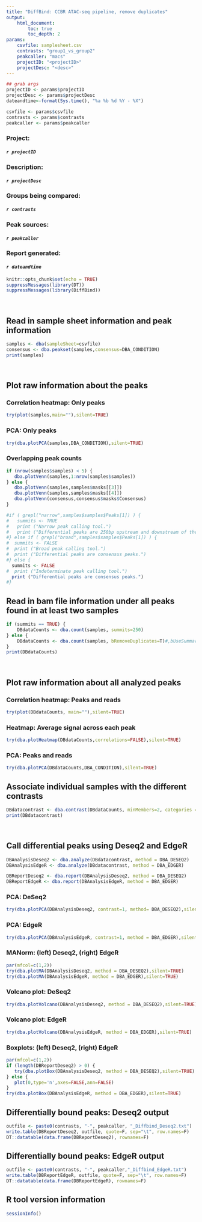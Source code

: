 ```yaml
---
title: "DiffBind: CCBR ATAC-seq pipeline, remove duplicates"
output: 
    html_document:
        toc: true
        toc_depth: 2
params:
    csvfile: samplesheet.csv
    contrasts: "group1_vs_group2"
    peakcaller: "macs"
    projectID: "<projectID>"
    projectDesc: "<desc>"
---
```


```r
## grab args
projectID <- params$projectID
projectDesc <- params$projectDesc
dateandtime<-format(Sys.time(), "%a %b %d %Y - %X")

csvfile <- params$csvfile
contrasts <- params$contrasts
peakcaller <- params$peakcaller
```

### **Project:**
####    *`r projectID`*
### **Description:** 
####    *`r projectDesc`*
### **Groups being compared:**
####    *`r contrasts`*
### **Peak sources:**
####    *`r peakcaller`*
### **Report generated:** 
####    *`r dateandtime`* 

```r
knitr::opts_chunk$set(echo = TRUE)
suppressMessages(library(DT))
suppressMessages(library(DiffBind))
```

<br/>

## Read in sample sheet information and peak information
```r
samples <- dba(sampleSheet=csvfile)
consensus <- dba.peakset(samples,consensus=DBA_CONDITION)
print(samples)
```

<br/>

## Plot raw information about the peaks
### Correlation heatmap: Only peaks
```r
try(plot(samples,main=""),silent=TRUE)
```

### PCA: Only peaks
```r
try(dba.plotPCA(samples,DBA_CONDITION),silent=TRUE)
```

### Overlapping peak counts
```r
if (nrow(samples$samples) < 5) {
   dba.plotVenn(samples,1:nrow(samples$samples)) 
} else {
   dba.plotVenn(samples,samples$masks[[3]])
   dba.plotVenn(samples,samples$masks[[4]])
   dba.plotVenn(consensus,consensus$masks$Consensus)
}
```

```r
#if ( grepl("narrow",samples$samples$Peaks[1]) ) {
#   summits <- TRUE
#   print ("Narrow peak calling tool.")
#   print ("Differential peaks are 250bp upstream and downstream of the summits.")
#} else if ( grepl("broad",samples$samples$Peaks[1]) ) {
#  summits <- FALSE
#  print ("Broad peak calling tool.")
#  print ("Differential peaks are consensus peaks.")
#} else {
  summits <- FALSE
#  print ("Indeterminate peak calling tool.")
  print ("Differential peaks are consensus peaks.")
#}
```

## Read in bam file information under all peaks found in at least two samples
```r
if (summits == TRUE) {
	DBdataCounts <- dba.count(samples, summits=250)
} else {
	DBdataCounts <- dba.count(samples, bRemoveDuplicates=T)#,bUseSummarizeOverlaps=T)
}
print(DBdataCounts)
```

<br/>

## Plot raw information about all analyzed peaks
### Correlation heatmap: Peaks and reads
```r
try(plot(DBdataCounts, main=""),silent=TRUE)
```

### Heatmap: Average signal across each peak
```r
try(dba.plotHeatmap(DBdataCounts,correlations=FALSE),silent=TRUE)
```

### PCA: Peaks and reads
```r
try(dba.plotPCA(DBdataCounts,DBA_CONDITION),silent=TRUE)
```

## Associate individual samples with the different contrasts
```r
DBdatacontrast <- dba.contrast(DBdataCounts, minMembers=2, categories = DBA_CONDITION)
print(DBdatacontrast)
```

<br/>

## Call differential peaks using Deseq2 and EdgeR
```r
DBAnalysisDeseq2 <- dba.analyze(DBdatacontrast, method = DBA_DESEQ2)
DBAnalysisEdgeR <- dba.analyze(DBdatacontrast, method = DBA_EDGER)
```

```r
DBReportDeseq2 <- dba.report(DBAnalysisDeseq2, method = DBA_DESEQ2)
DBReportEdgeR <- dba.report(DBAnalysisEdgeR, method = DBA_EDGER)
```

### PCA: DeSeq2
```r
try(dba.plotPCA(DBAnalysisDeseq2, contrast=1, method= DBA_DESEQ2),silent=TRUE)
```

### PCA: EdgeR
```r
try(dba.plotPCA(DBAnalysisEdgeR, contrast=1, method = DBA_EDGER),silent=TRUE)
```

### MANorm: (left) Deseq2, (right) EdgeR
```r
par(mfcol=c(1,2))
try(dba.plotMA(DBAnalysisDeseq2, method = DBA_DESEQ2),silent=TRUE)
try(dba.plotMA(DBAnalysisEdgeR, method = DBA_EDGER),silent=TRUE)
```

### Volcano plot: DeSeq2
```r
try(dba.plotVolcano(DBAnalysisDeseq2, method = DBA_DESEQ2),silent=TRUE)
```

### Volcano plot: EdgeR
```r
try(dba.plotVolcano(DBAnalysisEdgeR, method = DBA_EDGER),silent=TRUE)
```

### Boxplots: (left) Deseq2, (right) EdgeR
```r
par(mfcol=c(1,2))
if (length(DBReportDeseq2) > 0) {
   try(dba.plotBox(DBAnalysisDeseq2, method = DBA_DESEQ2),silent=TRUE)
} else {
   plot(0,type='n',axes=FALSE,ann=FALSE)
}
try(dba.plotBox(DBAnalysisEdgeR, method = DBA_EDGER),silent=TRUE)
```

## Differentially bound peaks: Deseq2 output
```r
outfile <- paste0(contrasts, "-", peakcaller, "_Diffbind_Deseq2.txt")
write.table(DBReportDeseq2, outfile, quote=F, sep="\t", row.names=F)
DT::datatable(data.frame(DBReportDeseq2), rownames=F)
```

## Differentially bound peaks: EdgeR output
```r
outfile <- paste0(contrasts, "-", peakcaller,"_Diffbind_EdgeR.txt")
write.table(DBReportEdgeR, outfile, quote=F, sep="\t", row.names=F)
DT::datatable(data.frame(DBReportEdgeR), rownames=F)
```

## R tool version information
```r
sessionInfo()
```
